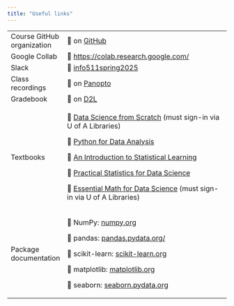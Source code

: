 ```yaml
---
title: "Useful links"
---
```


+----------------------------+-------------------------------------------------------------------------------------------------------------------------------------------------------------------------------------------------------------------------------------------------------+
| Course GitHub organization | 🔗 on [GitHub](https://github.com/INFO-511-S25)                                                                                                                                                                                                       |
+----------------------------+-------------------------------------------------------------------------------------------------------------------------------------------------------------------------------------------------------------------------------------------------------+
| Google Collab              | 🔗 <https://colab.research.google.com/>                                                                                                                                                                                                               |
+----------------------------+-------------------------------------------------------------------------------------------------------------------------------------------------------------------------------------------------------------------------------------------------------+
| Slack                      | 🔗 [info511spring2025](https://info511spring2025.slack.com)                                                                                                                                                                                           |
+----------------------------+-------------------------------------------------------------------------------------------------------------------------------------------------------------------------------------------------------------------------------------------------------+
| Class recordings           | 🔗 on [Panopto](https://arizona.hosted.panopto.com/Panopto/Pages/Sessions/List.aspx?folderID=61cffeec-57c6-4caa-a60a-b1c3017974d4)                                                                                                                    |
+----------------------------+-------------------------------------------------------------------------------------------------------------------------------------------------------------------------------------------------------------------------------------------------------+
| Gradebook                  | 🔗 on [D2L](https://d2l.arizona.edu/d2l/home/1550484)                                                                                                                                                                                                 |
+----------------------------+-------------------------------------------------------------------------------------------------------------------------------------------------------------------------------------------------------------------------------------------------------+
| Textbooks                  | 🔗 [Data Science from Scratch](https://arizona-ua.userservices.exlibrisgroup.com/view/action/uresolver.do?operation=resolveService&package_service_id=43729147450003843&institutionId=3843&customerId=3840) (must sign-in via U of A Libraries)       |
|                            |                                                                                                                                                                                                                                                       |
|                            | 🔗 [Python for Data Analysis](https://wesmckinney.com/book/)                                                                                                                                                                                          |
|                            |                                                                                                                                                                                                                                                       |
|                            | 🔗 [An Introduction to Statistical Learning](textbooks/jamesISL.pdf)                                                                                                                                                                                  |
|                            |                                                                                                                                                                                                                                                       |
|                            | 🔗 [Practical Statistics for Data Science](textbooks/brucePracStatsForDS.pdf)                                                                                                                                                                         |
|                            |                                                                                                                                                                                                                                                       |
|                            | 🔗 [Essential Math for Data Science](https://arizona-ua.userservices.exlibrisgroup.com/view/action/uresolver.do?operation=resolveService&package_service_id=43729147410003843&institutionId=3843&customerId=3840) (must sign-in via U of A Libraries) |
+----------------------------+-------------------------------------------------------------------------------------------------------------------------------------------------------------------------------------------------------------------------------------------------------+
| Package documentation      | 🔗 NumPy: [numpy.org](https://numpy.org/)                                                                                                                                                                                                             |
|                            |                                                                                                                                                                                                                                                       |
|                            | 🔗 pandas: [pandas.pydata.org/](https://pandas.pydata.org/)                                                                                                                                                                                           |
|                            |                                                                                                                                                                                                                                                       |
|                            | 🔗 scikit-learn: [scikit-learn.org](https://scikit-learn.org/stable/index.html)                                                                                                                                                                       |
|                            |                                                                                                                                                                                                                                                       |
|                            | 🔗 matplotlib: [matplotlib.org](https://matplotlib.org/)                                                                                                                                                                                              |
|                            |                                                                                                                                                                                                                                                       |
|                            | 🔗 seaborn: [seaborn.pydata.org](https://seaborn.pydata.org/)                                                                                                                                                                                         |
+----------------------------+-------------------------------------------------------------------------------------------------------------------------------------------------------------------------------------------------------------------------------------------------------+
